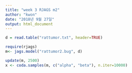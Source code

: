 ```yaml
---
title: "week 3 RJAGS m2"
author: "kwon"
date: "2018년 9월 27일"
output: html_document
---
```


```r
d = read.table("rattumor.txt", header=TRUE)

require(rjags)
m<- jags.model("rattumor2.bug", d)

update(m, 2500) 
x <- coda.samples(m, c("alpha", "beta"), n.iter=10000)
```
